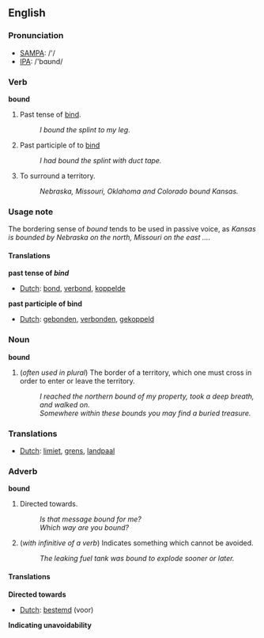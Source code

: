 ==English==

=== Pronunciation ===
*[[w:SAMPA|SAMPA]]: /'/
*[[w:IPA|IPA]]: /'bɑʊnd/

===Verb===

'''bound'''

# Past tense of [[bind]].
#: ''I bound the splint to my leg.''
# Past participle of to [[bind]]
#: ''I had bound the splint with duct tape.''
# To surround a territory.
#: ''Nebraska, Missouri, Oklahoma and Colorado bound Kansas.''

===Usage note===
The bordering sense of ''bound'' tends to be used in passive voice, as ''Kansas is bounded by Nebraska on the north, Missouri on the east ...''.

====Translations====

'''past tense of ''bind'''''
*[[Dutch]]: [[bond]], [[verbond]], [[koppelde]]

'''past participle of bind'''
*[[Dutch]]: [[gebonden]], [[verbonden]], [[gekoppeld]]


=== Noun ===

'''bound'''

# (''often used in plural'') The border of a territory, which one must cross in order to enter or leave the territory.
#: ''I reached the northern bound of my property, took a deep breath, and walked on.''
#: ''Somewhere within these bounds you may find a buried treasure.''

=== Translations ===
*[[Dutch]]: [[limiet]], [[grens]], [[landpaal]]

=== Adverb ===

'''bound'''

# Directed towards.
#: ''Is that message bound for me?''
#: ''Which way are you bound?''
# (''with infinitive of a verb'') Indicates something which cannot be avoided.
#: ''The leaking fuel tank was bound to explode sooner or later.''

==== Translations ====

'''Directed towards'''
*[[Dutch]]: [[bestemd]] (voor)

'''Indicating unavoidability'''